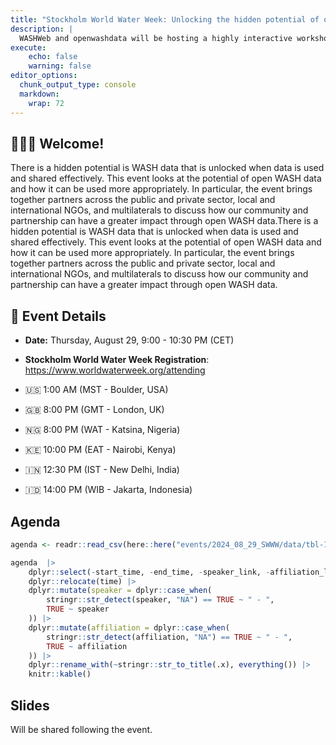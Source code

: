 ```yaml
---
title: "Stockholm World Water Week: Unlocking the hidden potential of open WASH data"
description: |
  WASHWeb and openwashdata will be hosting a highly interactive workshop session at World Water Week in Stockholm this year, titled "Unlocking the hidden potential of open WASH data". We welcome you to join us, either in-person or online. The speakers are highly cross-sectoral, spanning from public and private sector, local and international NGOs, and multilaterals.
execute:
    echo: false
    warning: false
editor_options: 
  chunk_output_type: console
  markdown: 
    wrap: 72
---
```


## 🙋🏻‍♀️ Welcome!

There is a hidden potential is WASH data that is unlocked when data is
used and shared effectively. This event looks at the potential of open
WASH data and how it can be used more appropriately. In particular, the
event brings together partners across the public and private sector,
local and international NGOs, and multilaterals to discuss how our
community and partnership can have a greater impact through open WASH
data.There is a hidden potential is WASH data that is unlocked when data
is used and shared effectively. This event looks at the potential of
open WASH data and how it can be used more appropriately. In particular,
the event brings together partners across the public and private sector,
local and international NGOs, and multilaterals to discuss how our
community and partnership can have a greater impact through open WASH
data.

## 📆 Event Details

-   **Date:** Thursday, August 29, 9:00 - 10:30 PM (CET)

-   **Stockholm World Water Week Registration**:
    <https://www.worldwaterweek.org/attending>

-   🇺🇸 1:00 AM (MST - Boulder, USA)

-   🇬🇧 8:00 PM (GMT - London, UK)

-   🇳🇬 8:00 PM (WAT - Katsina, Nigeria)

-   🇰🇪 10:00 PM (EAT - Nairobi, Kenya)

-   🇮🇳 12:30 PM (IST - New Delhi, India)

-   🇮🇩 14:00 PM (WIB - Jakarta, Indonesia)

## Agenda

```r

agenda <- readr::read_csv(here::here("events/2024_08_29_SWWW/data/tbl-11-openwashdata-events.csv"))

agenda  |> 
    dplyr::select(-start_time, -end_time, -speaker_link, -affiliation_link) |>
    dplyr::relocate(time) |> 
    dplyr::mutate(speaker = dplyr::case_when(
        stringr::str_detect(speaker, "NA") == TRUE ~ " - ",
        TRUE ~ speaker
    )) |> 
    dplyr::mutate(affiliation = dplyr::case_when(
        stringr::str_detect(affiliation, "NA") == TRUE ~ " - ",
        TRUE ~ affiliation
    )) |>
    dplyr::rename_with(~stringr::str_to_title(.x), everything()) |> 
    knitr::kable()
```

## Slides

Will be shared following the event.
